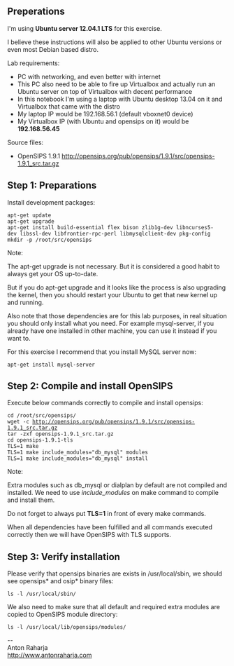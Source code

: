 == Preperations ==

I'm using '''Ubuntu server 12.04.1 LTS''' for this exercise.

I believe these instructions will also be applied to other Ubuntu versions or even most Debian based distro.

Lab requirements:
* PC with networking, and even better with internet
* This PC also need to be able to fire up Virtualbox and actually run an Ubuntu server on top of Virtualbox with decent performance
* In this notebook I'm using a laptop with Ubuntu desktop 13.04 on it and Virtualbox that came with the distro
* My laptop IP would be 192.168.56.1 (default vboxnet0 device)
* My Virtualbox IP (with Ubuntu and opensips on it) would be '''192.168.56.45'''

Source files:
* OpenSIPS 1.9.1 http://opensips.org/pub/opensips/1.9.1/src/opensips-1.9.1_src.tar.gz

== Step 1: Preparations ==

Install development packages:
 apt-get update
 apt-get upgrade
 apt-get install build-essential flex bison zlib1g-dev libncurses5-dev libssl-dev libfrontier-rpc-perl libmysqlclient-dev pkg-config
 mkdir -p /root/src/opensips

Note:

The apt-get upgrade is not necessary. But it is considered a good habit to always get your OS up-to-date.

But if you do apt-get upgrade and it looks like the process is also upgrading the kernel, then you should restart your Ubuntu to get that new kernel up and running.

Also note that those dependencies are for this lab purposes, in real situation you should only install what you need. For example mysql-server, if you already have one installed in other machine, you can use it instead if you want to.

For this exercise I recommend that you install MySQL server now:
 apt-get install mysql-server

== Step 2: Compile and install OpenSIPS ==

Execute below commands correctly to compile and install opensips:
 cd /root/src/opensips/
 wget -c http://opensips.org/pub/opensips/1.9.1/src/opensips-1.9.1_src.tar.gz
 tar -zxf opensips-1.9.1_src.tar.gz
 cd opensips-1.9.1-tls
 TLS=1 make
 TLS=1 make include_modules="db_mysql" modules
 TLS=1 make include_modules="db_mysql" install

Note:

Extra modules such as db_mysql or dialplan by default are not compiled and installed. We need to use ''include_modules'' on make command to compile and install them.

Do not forget to always put '''TLS=1''' in front of every make commands.

When all dependencies have been fulfilled and all commands executed correctly then we will have OpenSIPS with TLS supports.

== Step 3: Verify installation ==

Please verify that opensips binaries are exists in /usr/local/sbin, we should see opensips* and osip* binary files:
 ls -l /usr/local/sbin/

We also need to make sure that all default and required extra modules are copied to OpenSIPS module directory:
 ls -l /usr/local/lib/opensips/modules/


--<br>
Anton Raharja<br>
http://www.antonraharja.com<br>
